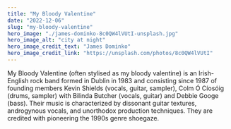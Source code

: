 ```yaml
---
title: "My Bloody Valentine"
date: "2022-12-06"
slug: "my-bloody-valentine"
hero_image: "./james-dominko-8c0QW4lVUtI-unsplash.jpg"
hero_image_alt: "city at night"
hero_image_credit_text: "James Dominko"
hero_image_credit_link: "https://unsplash.com/photos/8c0QW4lVUtI"
---
```


My Bloody Valentine (often stylised as my bloody valentine) is an Irish-English rock band formed in Dublin in 1983 and consisting since 1987 of founding members Kevin Shields (vocals, guitar, sampler), Colm Ó Cíosóig (drums, sampler) with Bilinda Butcher (vocals, guitar) and Debbie Googe (bass). Their music is characterized by dissonant guitar textures, androgynous vocals, and unorthodox production techniques. They are credited with pioneering the 1990s genre shoegaze.